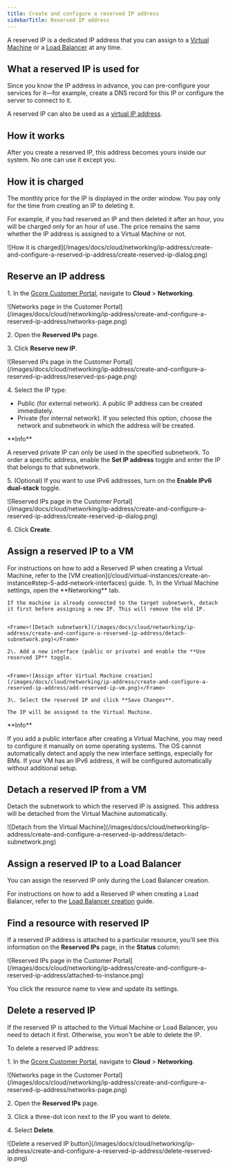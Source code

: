 ---
title: Create and configure a reserved IP address
sidebarTitle: Reserved IP address
---

A reserved IP is a dedicated IP address that you can assign to a [Virtual Machine](/cloud/virtual-instances/create-an-instance) or a [Load Balancer](/cloud/networking/create-and-configure-a-load-balancer) at any time.

## What a reserved IP is used for

Since you know the IP address in advance, you can pre-configure your services for it—for example, create a DNS record for this IP or configure the server to connect to it.

A reserved IP can also be used as a [virtual IP address](/cloud/networking/ip-address/create-and-configure-a-virtual-ip-vip-address).

## How it works

After you create a reserved IP, this address becomes yours inside our system. No one can use it except you.

## How it is charged

The monthly price for the IP is displayed in the order window. You pay only for the time from creating an IP to deleting it. 

For example, if you had reserved an IP and then deleted it after an hour, you will be charged only for an hour of use. The price remains the same whether the IP address is assigned to a Virtual Machine or not.


<Frame>![How it is charged](/images/docs/cloud/networking/ip-address/create-and-configure-a-reserved-ip-address/create-reserved-ip-dialog.png)</Frame>



## Reserve an IP address

1\. In the [Gcore Customer Portal](https://accounts.gcore.com/reports/dashboard), navigate to **Cloud** > **Networking**.


<Frame>![Networks page in the Customer Portal](/images/docs/cloud/networking/ip-address/create-and-configure-a-reserved-ip-address/networks-page.png)</Frame>



2\. Open the **Reserved IPs** page.

3\. Click **Reserve new IP**.


<Frame>![Reserved IPs page in the Customer Portal](/images/docs/cloud/networking/ip-address/create-and-configure-a-reserved-ip-address/reserved-ips-page.png)</Frame>



4\. Select the IP type:

  * Public (for external network). A public IP address can be created immediately.
  * Private (for internal network). If you selected this option, choose the network and subnetwork in which the address will be created.

<Info>
**Info**

A reserved private IP can only be used in the specified subnetwork. To order a specific address, enable the **Set IP address** toggle and enter the IP that belongs to that subnetwork.
</Info>

5\. (Optional) If you want to use IPv6 addresses, turn on the **Enable IPv6 dual-stack** toggle.


<Frame>![Reserved IPs page in the Customer Portal](/images/docs/cloud/networking/ip-address/create-and-configure-a-reserved-ip-address/create-reserved-ip-dialog.png)</Frame>



6\. Click **Create**. 

## Assign a reserved IP to a VM

<Tabs>
  <Tab title="During VM creation">
    For instructions on how to add a Reserved IP when creating a Virtual Machine, refer to the [VM creation](/cloud/virtual-instances/create-an-instance#step-5-add-network-interfaces) guide. 
    
  </Tab>
  <Tab title="After VM creation">
    1\. In the Virtual Machine settings, open the **Networking** tab. 

    If the machine is already connected to the target subnetwork, detach it first before assigning a new IP. This will remove the old IP.


    <Frame>![Detach subnetwork](/images/docs/cloud/networking/ip-address/create-and-configure-a-reserved-ip-address/detach-subnetwork.png)</Frame>

    2\. Add a new interface (public or private) and enable the **Use reserved IP** toggle. 


    <Frame>![Assign after Virtual Machine creation](/images/docs/cloud/networking/ip-address/create-and-configure-a-reserved-ip-address/add-reserved-ip-vm.png)</Frame>

    3\. Select the reserved IP and click **Save Changes**. 

    The IP will be assigned to the Virtual Machine.
  </Tab>
</Tabs>

<Info>
**Info**

If you add a public interface after creating a Virtual Machine, you may need to configure it manually on some operating systems. The OS cannot automatically detect and apply the new interface settings, especially for BMs. If your VM has an IPv6 address, it will be configured automatically without additional setup.
</Info>

## Detach a reserved IP from a VM

Detach the subnetwork to which the reserved IP is assigned. This address will be detached from the Virtual Machine automatically.


<Frame>![Detach from the Virtual Machine](/images/docs/cloud/networking/ip-address/create-and-configure-a-reserved-ip-address/detach-subnetwork.png)</Frame>



## Assign a reserved IP to a Load Balancer

You can assign the reserved IP only during the Load Balancer creation. 

For instructions on how to add a Reserved IP when creating a Load Balancer, refer to the [Load Balancer creation](/cloud/networking/create-and-configure-a-load-balancer#step-4-configure-network) guide. 

## Find a resource with reserved IP

If a reserved IP address is attached to a particular resource, you'll see this information on the **Reserved IPs** page, in the **Status** column:


<Frame>![Reserved IPs page in the Customer Portal](/images/docs/cloud/networking/ip-address/create-and-configure-a-reserved-ip-address/attached-to-instance.png)</Frame>



You click the resource name to view and update its settings.

## Delete a reserved IP

If the reserved IP is attached to the Virtual Machine or Load Balancer, you need to detach it first. Otherwise, you won't be able to delete the IP.

To delete a reserved IP address:

1\. In the [Gcore Customer Portal](https://accounts.gcore.com/reports/dashboard), navigate to **Cloud** > **Networking**.


<Frame>![Networks page in the Customer Portal](/images/docs/cloud/networking/ip-address/create-and-configure-a-reserved-ip-address/networks-page.png)</Frame>



2\. Open the **Reserved IPs** page.

3\. Click a three-dot icon next to the IP you want to delete.

4\. Select **Delete**.


<Frame>![Delete a reserved IP button](/images/docs/cloud/networking/ip-address/create-and-configure-a-reserved-ip-address/delete-reserved-ip.png)</Frame>